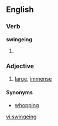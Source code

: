 ==English==

===Verb===
'''swingeing'''

#{{archaic}} {{present participle of|swinge}}

===Adjective===
{{en-adj}}

#{{British}} [[large]], [[immense]]

====Synonyms====
*[[whopping]]

[[vi:swingeing]]